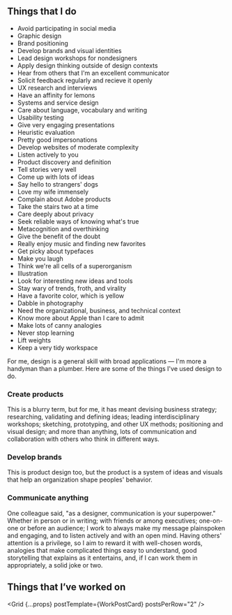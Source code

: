

## Things that I do


<WidthBleeder>
<TagRiver>


- Avoid participating in social media
- Graphic design
- Brand positioning
- Develop brands and visual identities
- Lead design workshops for nondesigners
- Apply design thinking outside of design contexts
- Hear from others that I'm an excellent communicator
- Solicit feedback regularly and recieve it openly
- UX research and interviews
- Have an affinity for lemons
- Systems and service design
- Care about language, vocabulary and writing
- Usability testing
- Give very engaging presentations
- Heuristic evaluation
- Pretty good impersonations
- Develop websites of moderate complexity
- Listen actively to you
- Product discovery and definition
- Tell stories very well
- Come up with lots of ideas
- Say hello to strangers' dogs
- Love my wife immensely
- Complain about Adobe products
- Take the stairs two at a time
- Care deeply about privacy
- Seek reliable ways of knowing what's true
- Metacognition and overthinking
- Give the benefit of the doubt
- Really enjoy music and finding new favorites
- Get picky about typefaces
- Make you laugh
- Think we're all cells of a superorganism
- Illustration
- Look for interesting new ideas and tools
- Stay wary of trends, froth, and virality
- Have a favorite color, which is yellow
- Dabble in photography
- Need the organizational, business, and technical context
- Know more about Apple than I care to admit
- Make lots of canny analogies
- Never stop learning
- Lift weights
- Keep a very tidy workspace



</TagRiver>
</WidthBleeder>


<div>

<p class="bigText"> For me, design is a general skill with broad applications — I'm&nbsp;more a handyman than a plumber. Here are some of the things I've used design to do. </p>

### Create products
This is a blurry term, but for me, it has meant devising business strategy; researching, validating and defining ideas; leading interdisciplinary workshops; sketching, prototyping, and other UX methods; positioning and visual design; and more than anything, lots of communication and collaboration with others who think in different ways. 
  

### Develop brands
This is product design too, but the product is a system of ideas and visuals that help an organization shape peoples' behavior.

### Communicate anything
One colleague said, "as a designer, communication is your superpower." Whether in person or in writing; with friends or among executives; one-on-one or before an audience; I work to always make my message plainspoken and engaging, and to listen actively and with an open mind. Having others' attention is a privilege, so I aim to reward it with well-chosen words, analogies that make complicated things easy to understand, good storytelling that explains as it entertains, and, if I can work them in appropriately, a solid joke or two.


</div>

## Things that I’ve worked&nbsp;on
<Grid {...props} postTemplate={WorkPostCard} postsPerRow="2" />

